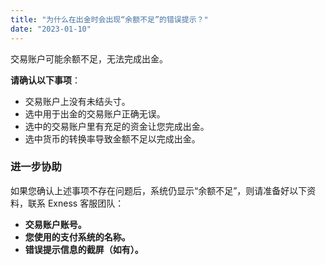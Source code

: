 ```yaml
---
title: "为什么在出金时会出现“余额不足”的错误提示？"
date: "2023-01-10"
---
```


<Ads></Ads> 

交易账户可能余额不足，无法完成出金。

**请确认以下事项**：

- 交易账户上没有未结头寸。
- 选中用于出金的交易账户正确无误。
- 选中的交易账户里有充足的资金让您完成出金。
- 选中货币的转换率导致金额不足以完成出金。

### 进一步协助

如果您确认上述事项不存在问题后，系统仍显示“余额不足”，则请准备好以下资料，联系 Exness 客服团队：

- **交易账户账号。**
- **您使用的支付系统的名称。**
- **错误提示信息的截屏（如有）。**
